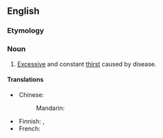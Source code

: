 ==English==
{{wp}}

===Etymology===
{{confix|en|poly|dipsia}}

===Noun===
{{en-noun|-|s}}

# [[excessive|Excessive]] and constant [[thirst]] caused by disease.

====Translations====
{{trans-top|excessive thirst}}
* Chinese:
*: Mandarin: {{t-needed|cmn}}
{{trans-mid}}
* Finnish: {{t|fi|vesijuoppous}}, {{t|fi|polydipsia}}
* French: {{t-needed|fr}}
{{trans-bottom}}

{{topics|en|Medical signs and symptoms}}